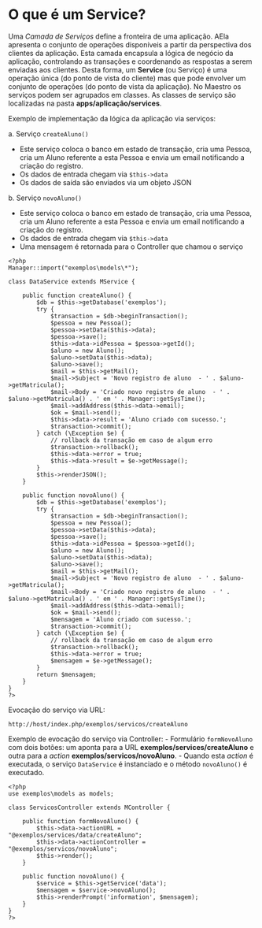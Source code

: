 <text xml:space="preserve">
= O que é um Service? =
Uma ''Camada de Serviços'' define a fronteira de uma aplicação. AEla apresenta o conjunto de operações disponíveis a partir da perspectiva dos clientes da aplicação.
Esta camada encapsula a lógica de negócio da aplicação, controlando as transações e coordenando as respostas a serem enviadas aos clientes.
Desta forma, um '''Service''' (ou Serviço) é uma operação única (do ponto de vista do cliente) mas que pode envolver um conjunto de operações (do ponto de vista da aplicação).
No Maestro os serviços podem ser agrupados em classes. As classes de serviço são localizadas na pasta '''apps/aplicação/services'''.

Exemplo de implementação da lógica da aplicação via serviços:

a. Serviço <code>createAluno()</code>
* Este serviço coloca o banco em estado de transação, cria uma Pessoa, cria um Aluno referente a esta Pessoa e envia um email notificando a criação do registro. 
* Os dados de entrada chegam via <code>$this->data</code>
* Os dados de saída são enviados via um objeto JSON
b. Serviço <code>novoAluno()</code>

* Este serviço coloca o banco em estado de transação, cria uma Pessoa, cria um Aluno referente a esta Pessoa e envia um email notificando a criação do registro. 
* Os dados de entrada chegam via <code>$this->data</code>
* Uma mensagem é retornada para o Controller que chamou o serviço

<pre lang="php">
<?php
Manager::import("exemplos\models\*");

class DataService extends MService {

    public function createAluno() {
        $db = $this->getDatabase('exemplos');
        try {
            $transaction = $db->beginTransaction();
            $pessoa = new Pessoa();
            $pessoa->setData($this->data);
            $pessoa->save();
            $this->data->idPessoa = $pessoa->getId();
            $aluno = new Aluno();
            $aluno->setData($this->data);
            $aluno->save();
            $mail = $this->getMail();
            $mail->Subject = 'Novo registro de aluno  - ' . $aluno->getMatricula();
            $mail->Body = 'Criado novo registro de aluno  - ' . $aluno->getMatricula() . ' em ' . Manager::getSysTime();
            $mail->addAddress($this->data->email);
            $ok = $mail->send();
            $this->data->result = 'Aluno criado com sucesso.';
            $transaction->commit();
        } catch (\Exception $e) {
            // rollback da transação em caso de algum erro
            $transaction->rollback();
            $this->data->error = true;
            $this->data->result = $e->getMessage();
        }
        $this->renderJSON();
    }

    public function novoAluno() {
        $db = $this->getDatabase('exemplos');
        try {
            $transaction = $db->beginTransaction();
            $pessoa = new Pessoa();
            $pessoa->setData($this->data);
            $pessoa->save();
            $this->data->idPessoa = $pessoa->getId();
            $aluno = new Aluno();
            $aluno->setData($this->data);
            $aluno->save();
            $mail = $this->getMail();
            $mail->Subject = 'Novo registro de aluno  - ' . $aluno->getMatricula();
            $mail->Body = 'Criado novo registro de aluno  - ' . $aluno->getMatricula() . ' em ' . Manager::getSysTime();
            $mail->addAddress($this->data->email);
            $ok = $mail->send();
            $mensagem = 'Aluno criado com sucesso.';
            $transaction->commit();
        } catch (\Exception $e) {
            // rollback da transação em caso de algum erro
            $transaction->rollback();
            $this->data->error = true;
            $mensagem = $e->getMessage();
        }
        return $mensagem;
    }
}
?>
</pre>
Evocação do serviço via URL:
<pre>http://host/index.php/exemplos/servicos/createAluno</pre>
Exemplo de evocação do serviço via Controller:
- Formulário <code>formNovoAluno</code> com dois botões: um aponta para a URL '''exemplos/services/createAluno''' e outra para a ''action'' '''exemplos/servicos/novoAluno'''.
- Quando esta ''action'' é executada, o serviço <code>DataService</code> é instanciado e o método <code>novoAluno()</code> é executado.
<pre lang="php">
<?php
use exemplos\models as models;

class ServicosController extends MController {

    public function formNovoAluno() {
        $this->data->actionURL = "@exemplos/services/data/createAluno";
        $this->data->actionController = "@exemplos/servicos/novoAluno";
        $this->render();
    }

    public function novoAluno() {
        $service = $this->getService('data');
        $mensagem = $service->novoAluno();
        $this->renderPrompt('information', $mensagem);
    }
}
?>


</pre>

</text>